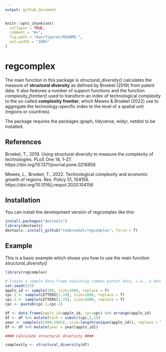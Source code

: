 ```yaml
---
output: github_document
---
```


```r
knitr::opts_chunk$set(
  collapse = TRUE,
  comment = "#>",
  fig.path = "man/figures/README-",
  out.width = "100%"
)
```

# regcomplex

The main function in this package is *structural_diversity()* calculates the measure of **structural diversity** as defined by Broekel (2019) from patent data. It also features a number of support functions and the function *complexity_frontier()* used to transform an index of technological complexity to the so-called **complexity frontier**, which Mewes & Broekel (2022) use to aggregate the technology-specific index to the level of a spatial unit (regions or countries).

The package requires the packages igraph, tidyverse, widyr, netdist to be installed. 

## References

Broekel, T., 2019. Using structural diversity to measure the complexity of technologies. PLoS One 14, 1–27. https://doi.org/10.1371/journal.pone.0216856

Mewes, L., Broekel, T., 2022. Technological complexity and economic growth of regions. Res. Policy 51, 104156. https://doi.org/10.1016/j.respol.2020.104156

## Installation

You can install the development version of regcomplex like this:

``` r
install.packages("devtools")
library(devtools) 
devtools::install_github("tombroekel/regcomplex", force = T)
```

## Example

This is a basic example which shows you how to use the main function *structural_diversity()*

```r
library(regcomplex)

# Create a sample data.frame mimicking common patent data, i.e., a data.frame with four columns: appln_id, technology code, cpc code, year
set.seed(123)
appln_id <- sample(200, size=1000, replace = T)
cpc.1 <- sample(LETTERS[1:10], size=1000, replace = T)
cpc.2 <- sample(LETTERS[1:25], size=1000, replace = T)
cpc <- paste0(cpc.1,cpc.2)

df <- data.frame(appln_id=appln_id, cpc=cpc) %>% arrange(appln_id)
df <- df %>% mutate(tech = substr(cpc,1,1))
year <- sample(c(1999:2005), size=length(unique(appln_id)), replace = T)
df <- df %>% mutate(year = year[appln_id])

#### Calculate structural diversity #### 

complexity <- structural_diversity(df)
```

